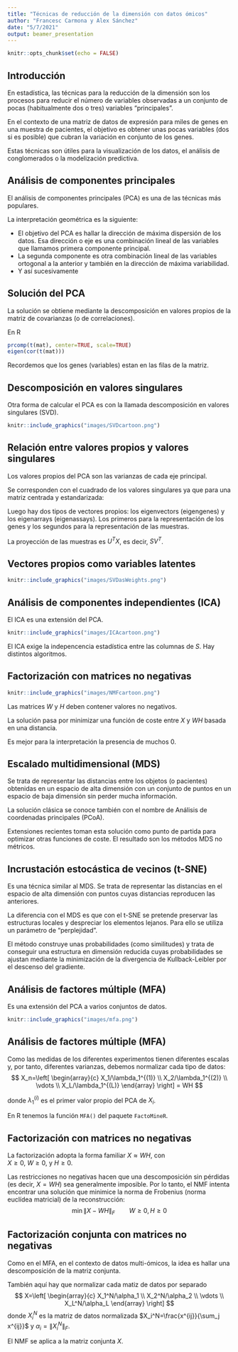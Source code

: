 ---
title: "Técnicas de reducción de la dimensión con datos ómicos"
author: "Francesc Carmona y Alex Sánchez"
date: "5/7/2021"
output: beamer_presentation
---

```{r setup, include=FALSE}
knitr::opts_chunk$set(echo = FALSE)
```

## Introducción

En estadística, las técnicas para la reducción de la dimensión son los 
procesos para reducir el número de variables observadas a un conjunto de pocas (habitualmente dos o tres) variables "principales".

En el contexto de una matriz de datos de expresión para miles de genes en una muestra de pacientes, el objetivo es obtener unas pocas variables (dos si es posible) que cubran la variación en conjunto de los genes. 

Estas técnicas son útiles para la visualización de los datos, el análisis de conglomerados o la modelización predictiva.

## Análisis de componentes principales

El análisis de componentes principales (PCA) es una de las técnicas más populares.

La interpretación geométrica es la siguiente:

- El objetivo del PCA es hallar la dirección de máxima dispersión de los datos. Esa dirección o eje es una combinación lineal de las variables que llamamos primera componente principal.
- La segunda componente es otra combinación lineal de las variables ortogonal a la anterior y también en la dirección de máxima variabilidad.
- Y así sucesivamente

## Solución del PCA

La solución se obtiene mediante la descomposición en valores propios de la matriz de covarianzas (o de correlaciones).

En R
```{r echo=TRUE, eval=FALSE}
prcomp(t(mat), center=TRUE, scale=TRUE)
eigen(cor(t(mat)))
```

Recordemos que los genes (variables) estan en las filas de la matriz.

## Descomposición en valores singulares

Otra forma de calcular el PCA es con la llamada descomposición en valores singulares (SVD).

```{r SVDcartoon,echo=FALSE,fig.align='center',out.width='60%'}
knitr::include_graphics("images/SVDcartoon.png")
```

## Relación entre valores propios y valores singulares

Los valores propios del PCA son las varianzas de cada eje principal.

Se corresponden con el cuadrado de los valores singulares ya que para una matriz
centrada y estandarizada: 
\begin{align*}
\text{cov}(X^{T}) = XX^{T} &= U  S^2 U^{T} \\
 X^{T}X &= V  S^2 V^{T}
\end{align*}

Luego hay dos tipos de vectores propios: los eigenvectors (eigengenes) y los eigenarrays (eigenassays). Los primeros para la representación de los genes y los segundos para la representación de las muestras.

La proyección de las muestras es $U^TX$, es decir, $SV^T$.

## Vectores propios como variables latentes

```{r SVDasWeights,echo=FALSE,fig.align='center',out.width='60%'}
knitr::include_graphics("images/SVDasWeights.png")
```

## Análisis de componentes independientes (ICA)

El ICA es una extensión del PCA.

```{r ICAcartoon,echo=FALSE,fig.align='center',out.width='60%'}
knitr::include_graphics("images/ICAcartoon.png")
```

El ICA exige la indepencencia estadística entre las columnas de $S$. Hay distintos algoritmos.

## Factorización con matrices no negativas

```{r NMFcartoon,echo=FALSE,fig.align="center", out.width='50%'}
knitr::include_graphics("images/NMFcartoon.png")
```

Las matrices $W$ y $H$ deben contener valores no negativos.

La solución pasa por minimizar una función de coste entre $X$ y $WH$ basada en una distancia. 

Es mejor para la interpretación la presencia de muchos 0.

## Escalado multidimensional (MDS)

Se trata de representar las distancias entre los objetos (o pacientes) obtenidas en un espacio de alta dimensión con un conjunto de puntos en un espacio de baja dimensión sin perder mucha información.

La solución clásica se conoce también con el nombre de Análisis de coordenadas principales (PCoA).

Extensiones recientes toman esta solución como punto de partida para optimizar otras funciones de coste. El resultado son los métodos MDS no métricos.

## Incrustación estocástica de vecinos (t-SNE)

Es una técnica similar al MDS. Se trata de representar las distancias en el espacio de alta dimensión con puntos cuyas distancias reproducen las anteriores.

La diferencia con el MDS es que con el t-SNE se pretende preservar las estructuras locales y despreciar los elementos lejanos. Para ello se utiliza un parámetro de "perplejidad".

El método construye unas probabilidades (como similitudes) y trata de conseguir una estructura en dimensión reducida cuyas probabilidades se ajustan mediante la minimización de la divergencia de Kullback-Leibler por el descenso del gradiente.

## Análisis de factores múltiple (MFA)

Es una extensión del PCA a varios conjuntos de datos.

```{r mfa,echo=FALSE,fig.align="center",out.width='60%'}
knitr::include_graphics("images/mfa.png")
```

## Análisis de factores múltiple (MFA)

Como las medidas de los diferentes experimentos tienen diferentes escalas y, por tanto, diferentes varianzas, debemos normalizar cada tipo de datos:
$$
X_n=\left[
\begin{array}{c}
X_1/\lambda_1^{(1)} \\
X_2/\lambda_1^{(2)} \\
\vdots \\
X_L/\lambda_1^{(L)}
\end{array}
\right]
= WH
$$

donde $\lambda_1^{(i)}$ es el primer valor propio del PCA de $X_i$.

En R tenemos la función `MFA()` del paquete `FactoMineR`.

## Factorización con matrices no negativas

La factorización adopta la forma familiar $X\approx WH$, con  
$X\ge 0$, $W\ge 0$, y $H\ge 0$. 

Las restricciones no negativas hacen que una descomposición sin pérdidas (es decir, $X=WH$) sea generalmente imposible. Por lo tanto, el NMF intenta encontrar una solución que minimice la norma de Frobenius (norma euclídea matricial) de la reconstrucción:
$$
\min\|X-WH\|_F \qquad
W\ge 0,
H\ge 0
$$

## Factorización conjunta con matrices no negativas

Como en el MFA, en el contexto de datos multi-ómicos, la idea es hallar una descomposición de la matriz conjunta.

También aquí hay que normalizar cada matiz de datos por separado
$$
X=\left[
\begin{array}{c}
X_1^N/\alpha_1 \\
X_2^N/\alpha_2 \\
\vdots \\
X_L^N/\alpha_L
\end{array}
\right]
$$
donde $X_i^N$ es la matriz de datos normalizada $X_i^N=\frac{x^{ij}}{\sum_j x^{ij}}$ y $\alpha_i=\|X_i^N\|_F$.

El NMF se aplica a la matriz conjunta $X$.